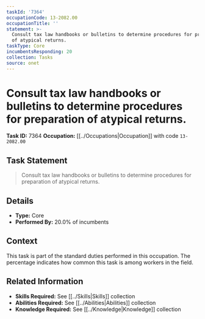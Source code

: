 ```yaml
---
taskId: '7364'
occupationCode: 13-2082.00
occupationTitle: ''
statement: >-
  Consult tax law handbooks or bulletins to determine procedures for preparation
  of atypical returns.
taskType: Core
incumbentsResponding: 20
collection: Tasks
source: onet
---
```

# Consult tax law handbooks or bulletins to determine procedures for preparation of atypical returns.

**Task ID:** 7364
**Occupation:** [[../Occupations|Occupation]] with code `13-2082.00`

## Task Statement

> Consult tax law handbooks or bulletins to determine procedures for preparation of atypical returns.

## Details

- **Type:** Core
- **Performed By:** 20.0% of incumbents

## Context

This task is part of the standard duties performed in this occupation. The percentage indicates how common this task is among workers in the field.

## Related Information

- **Skills Required:** See [[../Skills|Skills]] collection
- **Abilities Required:** See [[../Abilities|Abilities]] collection
- **Knowledge Required:** See [[../Knowledge|Knowledge]] collection
